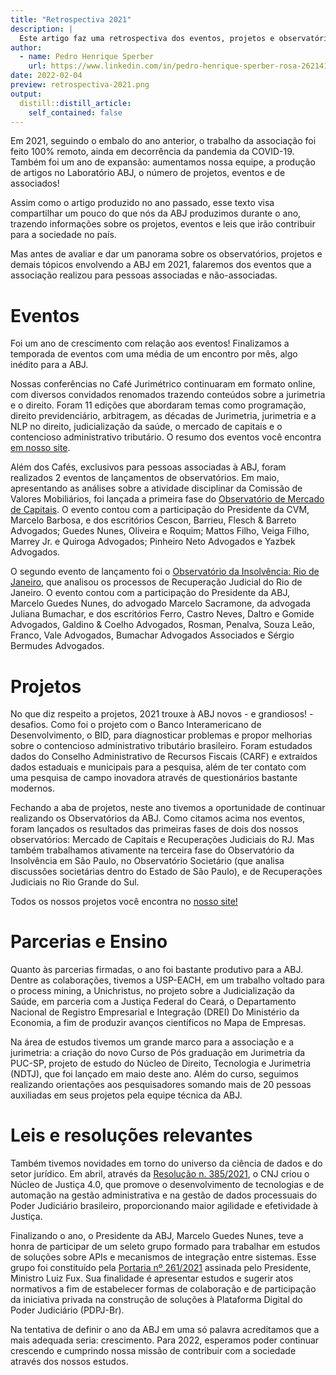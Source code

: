 ```yaml
---
title: "Retrospectiva 2021"
description: |
  Este artigo faz uma retrospectiva dos eventos, projetos e observatórios que a ABJ realizou no ano de 2021. 
author:
  - name: Pedro Henrique Sperber 
    url: https://www.linkedin.com/in/pedro-henrique-sperber-rosa-26214116a/
date: 2022-02-04
preview: retrospectiva-2021.png
output:
  distill::distill_article:
    self_contained: false
---
```


Em 2021, seguindo o embalo do ano anterior, o trabalho da associação foi feito 100% remoto, ainda em decorrência da pandemia da COVID-19. Também foi um ano de expansão: aumentamos nossa equipe, a produção de artigos no Laboratório ABJ, o número de projetos, eventos e de associados! 

Assim como o artigo produzido no ano passado, esse texto visa compartilhar um pouco do que nós da ABJ produzimos durante o ano, trazendo informações sobre os projetos, eventos e leis que irão contribuir para a sociedade no país. 

Mas antes de avaliar e dar um panorama sobre os observatórios, projetos e demais tópicos envolvendo a ABJ em 2021, falaremos dos eventos que a associação realizou para pessoas associadas e não-associadas. 

# Eventos

Foi um ano de crescimento com relação aos eventos! Finalizamos a temporada de eventos com uma média de um encontro por mês, algo inédito para a ABJ.

Nossas conferências no Café Jurimétrico continuaram em formato online, com diversos convidados renomados trazendo conteúdos sobre a jurimetria e o direito. Foram 11 edições que abordaram temas como programação, direito previdenciário, arbitragem, as décadas de Jurimetria, jurimetria e a NLP no direito, judicialização da saúde, o mercado de capitais e o contencioso administrativo tributário. O resumo dos eventos você encontra [em nosso site](https://abj.org.br/eventos).

Além dos Cafés, exclusivos para pessoas associadas à ABJ, foram realizados 2 eventos de lançamentos de observatórios. Em maio, apresentando as análises sobre a atividade disciplinar da Comissão de Valores Mobiliários, foi lançada a primeira fase do [Observatório de Mercado de Capitais](https://www.youtube.com/watch?v=biud2tddj3E&t=28s). O evento contou com a participação do Presidente da CVM, Marcelo Barbosa, e dos escritórios Cescon, Barrieu, Flesch & Barreto Advogados; Guedes Nunes, Oliveira e Roquim; Mattos Filho, Veiga Filho, Marrey Jr. e Quiroga Advogados; Pinheiro Neto Advogados e Yazbek Advogados. 

O segundo evento de lançamento foi o  [Observatório da Insolvência: Rio de Janeiro](https://www.youtube.com/watch?v=CqcN9eboKSk), que analisou os processos de Recuperação Judicial do Rio de Janeiro. O evento contou com a participação do Presidente da ABJ, Marcelo Guedes Nunes, do advogado Marcelo Sacramone, da advogada Juliana Bumachar, e dos escritórios Ferro, Castro Neves, Daltro e Gomide Advogados, Galdino & Coelho Advogados, Rosman, Penalva, Souza Leão, Franco, Vale Advogados, Bumachar Advogados Associados e Sérgio Bermudes Advogados. 

# Projetos

No que diz respeito a projetos, 2021 trouxe à ABJ novos - e grandiosos! - desafios. Como foi o projeto com o Banco Interamericano de Desenvolvimento, o BID, para diagnosticar problemas e propor melhorias sobre o contencioso administrativo tributário brasileiro. Foram estudados dados do Conselho Administrativo de Recursos Fiscais (CARF) e extraídos dados estaduais e municipais para a pesquisa, além de ter contato com uma pesquisa de campo inovadora através de questionários bastante modernos. 

Fechando a aba de projetos, neste ano tivemos a oportunidade de continuar realizando os Observatórios da ABJ. Como citamos acima nos eventos, foram lançados os resultados das primeiras fases de dois dos nossos observatórios: Mercado de Capitais e Recuperações Judiciais do RJ. Mas também  trabalhamos ativamente   na terceira fase do Observatório da Insolvência em São Paulo, no Observatório Societário (que analisa discussões societárias dentro do Estado de São Paulo), e de Recuperações Judiciais no Rio Grande do Sul.

Todos os nossos projetos você encontra no [nosso site!](https://abj.org.br/cases)

# Parcerias e Ensino

Quanto às parcerias firmadas, o ano foi bastante produtivo para a ABJ. Dentre as colaborações, tivemos  a USP-EACH, em um trabalho voltado para o process mining, a Unichristus, no projeto sobre a Judicialização da Saúde, em parceria com a Justiça Federal do Ceará, o Departamento Nacional de Registro Empresarial e Integração
(DREI) Do Ministério da Economia, a fim de produzir avanços científicos no Mapa de Empresas.

Na área de estudos tivemos um grande marco para a associação e a jurimetria: a criação do novo Curso de Pós graduação em Jurimetria da PUC-SP, projeto de estudo  do Núcleo de Direito, Tecnologia e Jurimetria (NDTJ), que foi lançado em maio deste ano. Além do curso, seguimos realizando orientações aos pesquisadores somando mais de 20 pessoas auxiliadas em seus projetos pela equipe técnica da ABJ.

# Leis e resoluções relevantes

Também tivemos novidades em torno do universo da ciência de dados e do setor jurídico. Em abril, através da [Resolução n. 385/2021](https://atos.cnj.jus.br/atos/detalhar/3843), o CNJ criou o Núcleo de Justiça 4.0, que promove o desenvolvimento de tecnologias e de automação na gestão administrativa e na gestão de dados processuais do Poder Judiciário brasileiro, proporcionando maior agilidade e efetividade à Justiça. 

Finalizando o ano, o Presidente da ABJ, Marcelo Guedes Nunes, teve a honra de participar de um seleto grupo formado para trabalhar em estudos de soluções sobre APIs e mecanismos de integração entre sistemas. Esse grupo foi constituído pela [Portaria nº 261/2021](https://atos.cnj.jus.br/atos/detalhar/4176) assinada pelo Presidente, Ministro Luiz Fux. Sua finalidade é apresentar estudos e sugerir atos normativos a fim de estabelecer formas de colaboração e de participação da iniciativa privada na construção de soluções à Plataforma Digital do Poder Judiciário (PDPJ-Br). 

Na tentativa de definir o ano da ABJ em uma só palavra  acreditamos que a mais adequada seria: crescimento. Para 2022, esperamos poder continuar crescendo e cumprindo nossa missão de contribuir com a sociedade através dos nossos estudos.
